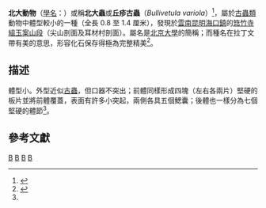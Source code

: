 {{Automatic Taxobox
| taxon = Beidazoon
| authority = Shu, 2005
| fossil_range = {{fossil range|525|520}}[[寒武紀|寒武紀]]
| image = Beidazoon venustum copy.jpg
| image_caption = 
| type_species = '''美麗北大動物<br>''Beidazoon venustum'''''
| type_species_authority = Shu, 2005
| synonyms = ''Bullivetula variola'' <small>Aldridge, ''et al.'', 2007</small>
}}

'''北大動物'''（[[學名|學名]]：''{{lang|la|Beidazoon}}''）或稱'''北大蟲'''或'''丘疹古蟲'''（''Bullivetula variola''）<ref>{{cite journal | author = R. J. Aldridge, Xian-guang Hou, David J. Siveter, Derek J. Siveter, S. E. Gabbott | title = "The Systematics and phylogenetic relationships of vetulicolians" | journal = ''Palaeontology'' | volume = 50 | issue = 1 | year = 2007 | url = http://onlinelibrary.wiley.com/doi/10.1111/j.1475-4983.2006.00606.x/pdf | doi = 10.1111/j.1475-4983.2006.00606.x | pages = pp.140–142. pl.4: figs 1–5 | access-date = 2014-06-19 | archive-date = 2015-09-07 | archive-url = https://web.archive.org/web/20150907213253/http://onlinelibrary.wiley.com/doi/10.1111/j.1475-4983.2006.00606.x/pdf | dead-url = no }}</ref>，屬於[[古蟲動物門|古蟲類]]動物中體型較小的一種（全長 0.8 至 1.4 厘米），發現於[[雲南|雲南]][[昆明|昆明]][[海口鎮_(澄江縣)|海口鎮]]的[[筇竹寺組|筇竹寺組]][[玉案山段|玉案山段]]（尖山剖面及耳材村剖面）。屬名是[[北京大學|北京大學]]的簡稱；而種名在拉丁文帶有美的意思，形容化石保存得極為完整精美<ref name="Shu">{{cite journal | author = 舒德干 | title = "再论古虫动物门" On the Phylum Vetulicolia | journal = 科学通报 | volume = 50 | number = 19 | year = 2005 | url = http://csb.scichina.com:8080/kxtb/CN/article/downloadArticleFile.do?attachType=PDF&id=369546 | pages = pp.2114–2126, (en) '''50''' (20): 2342–2354 | doi =  | deadurl = yes | archiveurl = https://web.archive.org/web/20140908091629/http://csb.scichina.com:8080/kxtb/CN/article/downloadArticleFile.do?attachType=PDF&id=369546 | archivedate = 2014-09-08 | access-date = 2014-06-19 }}</ref>。

== 描述 ==
體型小。外型近似[[古蟲|古蟲]]，但口器不突出；前體同樣形成四塊（左右各兩片）堅硬的板片並將前體覆蓋，表面有許多小突起，兩側各具五個鰓囊；後體也一樣分為七個堅硬的體節<ref name = "Shu"/>。

== 參考文獻 ==
{{reflist}}
{{古蟲動物}}
{{Taxonbar}}
[[Category:寒武紀動物|B]]
[[Category:澄江動物群|B]]
[[Category:古虫动物门|B]]
[[Category:_2005年描述的分类群|B]]